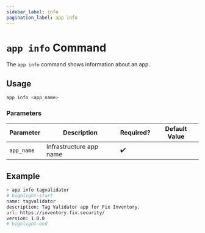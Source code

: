 ```yaml
---
sidebar_label: info
pagination_label: app info
---
```


# `app info` Command

The `app info` command shows information about an app.

## Usage

```bash
app info <app_name>
```

### Parameters

| Parameter  | Description             | Required? | Default Value |
| ---------- | ----------------------- | --------- | ------------- |
| `app_name` | Infrastructure app name | ✔️        |               |

## Example

```bash
> app info tagvalidator
# highlight-start
name: tagvalidator
description: Tag Validator app for Fix Inventory.
url: https://inventory.fix.security/
version: 1.0.0
# highlight-end
```
